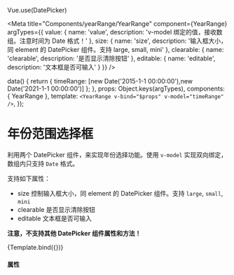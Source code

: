 
Vue.use(DatePicker)


<Meta
  title="Components/yearRange/YearRange"
  component={YearRange}
  argTypes={{
    value: {
      name: 'value',
      description: 'v-model 绑定的值，接收数组。注意时间为 Date 格式！'
    },
    size: {
      name: 'size',
      description: '输入框大小，同 element 的 DatePicker 组件。支持 large, small, mini'
    },
    clearable: {
      name: 'clearable',
      description: '是否显示清除按钮'
    },
    editable: {
      name: 'editable',
      description: '文本框是否可输入'
    }
  }}
/>

  data() {
    return {
      timeRange: [new Date('2015-1-1 00:00:00'),new Date('2021-1-1 00:00:00')]
    };
  },
  props: Object.keys(argTypes),
  components: { YearRange },
  template: `
    <YearRange v-bind="$props" v-model="timeRange" />
  `,
});

# 年份范围选择框

利用两个 DatePicker 组件，来实现年份选择功能。使用 `v-model` 实现双向绑定，数组内只支持 `Date` 格式。

支持如下属性：

- size 控制输入框大小，同 element 的 DatePicker 组件。支持 `large`, `small`, `mini`
- clearable 是否显示清除按钮
- editable 文本框是否可输入

**注意，不支持其他 DatePicker 组件属性和方法！**


<Canvas>
  <Story
    name="Default"
    args={{
      clearable: true,
      editable: true
    }}
  >
    {Template.bind({})}
  </Story>
</Canvas>

#### 属性

<ArgsTable story="Default" />
